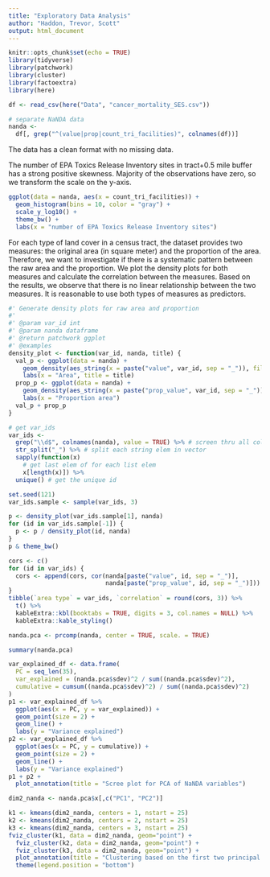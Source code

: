 ```yaml
---
title: "Exploratory Data Analysis"
author: "Haddon, Trevor, Scott"
output: html_document
---
```


```r
knitr::opts_chunk$set(echo = TRUE)
library(tidyverse)
library(patchwork)
library(cluster)
library(factoextra)
library(here)
```

```r
df <- read_csv(here("Data", "cancer_mortality_SES.csv"))
```

```r
# separate NaNDA data
nanda <-
  df[, grep("^(value|prop|count_tri_facilities)", colnames(df))]
```

The data has a clean format with no missing data. 

The number of EPA Toxics Release Inventory sites in tract+0.5 mile buffer has a strong positive skewness. Majority of the observations have zero, so we transform the scale on the y-axis.

```r
ggplot(data = nanda, aes(x = count_tri_facilities)) +
  geom_histogram(bins = 10, color = "gray") +
  scale_y_log10() +
  theme_bw() +
  labs(x = "number of EPA Toxics Release Inventory sites")
```


For each type of land cover in a census tract, the dataset provides two measures: the original area (in square meter) and the proportion of the area. Therefore, we want to investigate if there is a systematic pattern between the raw area and the proportion. We plot the density plots for both measures and calculate the correlation between the measures. Based on the results, we observe that there is no linear relationship between the two measures. It is reasonable to use both types of measures as predictors.

```r
#' Generate density plots for raw area and proportion
#' 
#' @param var_id int
#' @param nanda dataframe
#' @return patchwork ggplot
#' @examples
density_plot <- function(var_id, nanda, title) {
  val_p <- ggplot(data = nanda) +
    geom_density(aes_string(x = paste("value", var_id, sep = "_")), fill = "gray") +
    labs(x = "Area", title = title)
  prop_p <- ggplot(data = nanda) +
    geom_density(aes_string(x = paste("prop_value", var_id, sep = "_")), fill = "gray") +
    labs(x = "Proportion area")
  val_p + prop_p
}
```

```r
# get var_ids
var_ids <-
  grep("\\d$", colnames(nanda), value = TRUE) %>% # screen thru all column names and get those ends with digits
  str_split("_") %>% # split each string elem in vector
  sapply(function(x)
    # get last elem of for each list elem
    x[length(x)]) %>%
  unique() # get the unique id

set.seed(121)
var_ids.sample <- sample(var_ids, 3)
```

```r
p <- density_plot(var_ids.sample[1], nanda)
for (id in var_ids.sample[-1]) {
  p <- p / density_plot(id, nanda)
}
p & theme_bw()
```

```r
cors <- c()
for (id in var_ids) {
  cors <- append(cors, cor(nanda[paste("value", id, sep = "_")],
                           nanda[paste("prop_value", id, sep = "_")]))
}
tibble(`area type` = var_ids, `correlation` = round(cors, 3)) %>% 
  t() %>% 
  kableExtra::kbl(booktabs = TRUE, digits = 3, col.names = NULL) %>% 
  kableExtra::kable_styling()
```

```r
nanda.pca <- prcomp(nanda, center = TRUE, scale. = TRUE)
```

```r
summary(nanda.pca)
```


```r
var_explained_df <- data.frame(
  PC = seq_len(35),
  var_explained = (nanda.pca$sdev)^2 / sum((nanda.pca$sdev)^2),
  cumulative = cumsum((nanda.pca$sdev)^2) / sum((nanda.pca$sdev)^2)
)
p1 <- var_explained_df %>%
  ggplot(aes(x = PC, y = var_explained)) +
  geom_point(size = 2) +
  geom_line() +
  labs(y = "Variance explained")
p2 <- var_explained_df %>%
  ggplot(aes(x = PC, y = cumulative)) +
  geom_point(size = 2) +
  geom_line() +
  labs(y = "Variance explained")
p1 + p2 +
  plot_annotation(title = "Scree plot for PCA of NaNDA variables")
```

```r
dim2_nanda <- nanda.pca$x[,c("PC1", "PC2")]
```

```r
k1 <- kmeans(dim2_nanda, centers = 1, nstart = 25)
k2 <- kmeans(dim2_nanda, centers = 2, nstart = 25)
k3 <- kmeans(dim2_nanda, centers = 3, nstart = 25)
fviz_cluster(k1, data = dim2_nanda, geom="point") +
  fviz_cluster(k2, data = dim2_nanda, geom="point") +
  fviz_cluster(k3, data = dim2_nanda, geom="point") +
  plot_annotation(title = "Clustering based on the first two principal components") &
  theme(legend.position = "bottom")
```


